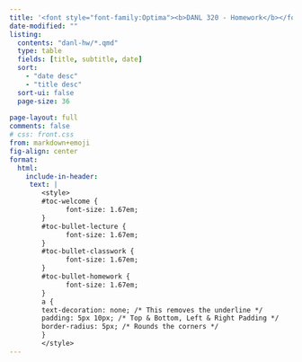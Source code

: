 ```yaml
---
title: '<font style="font-family:Optima"><b>DANL 320 - Homework</b></font>'
date-modified: ""
listing:
  contents: "danl-hw/*.qmd"
  type: table
  fields: [title, subtitle, date]
  sort: 
    - "date desc"
    - "title desc"
  sort-ui: false
  page-size: 36
  
page-layout: full
comments: false
# css: front.css
from: markdown+emoji
fig-align: center
format: 
  html:
    include-in-header:
     text: |
        <style>
        #toc-welcome {
              font-size: 1.67em;
        }
        #toc-bullet-lecture {
              font-size: 1.67em;
        }
        #toc-bullet-classwork {
              font-size: 1.67em;
        }
        #toc-bullet-homework {
              font-size: 1.67em;
        }
        a {
        text-decoration: none; /* This removes the underline */
        padding: 5px 10px; /* Top & Bottom, Left & Right Padding */
        border-radius: 5px; /* Rounds the corners */
        }
        </style>
---
```

